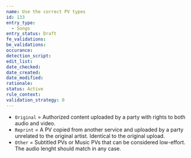 ```yaml
---
name: Use the correct PV types
id: 133
entry_type:
  - Songs
entry_status: Draft
fe_validations:
be_validations:
occurance:
detection_script:
edit_list: 
date_checked:
date_created:
date_modified:
rationale:
status: Active
rule_context:
validation_strategy: 0
---
```


- `Original` = Authorized content uploaded by a party with rights to both audio and video.
- `Reprint` = A PV copied from another service and uploaded by a party unrelated to the original artist. Identical to the original upload.
- `Other` = Subtitled PVs or Music PVs that can be considered low-effort. The audio lenght should match in any case.